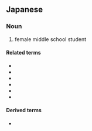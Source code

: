 ==Japanese==
{{ja-kanjitab|じょ|し|ちゅう|がく|せい|yomi=o}}

===Noun===
{{ja-noun|じょし ちゅうがくせい}}

# female middle school student

====Related terms====
* {{ja-r|女子高生|じょし こうせい|gloss=female high school student}}
* {{ja-r|女子小学生|じょし しょうがくせい|gloss=female high school student}}
* {{ja-r|中学生|ちゅうがくせい|gloss=middle school student}}
* {{ja-r|中学|ちゅうがく|gloss=middle school}}
* {{ja-r|女子|じょし|gloss=girl}}
* {{ja-r|生徒|せいと|gloss=student}}

====Derived terms====
* {{ja-l|JC}}